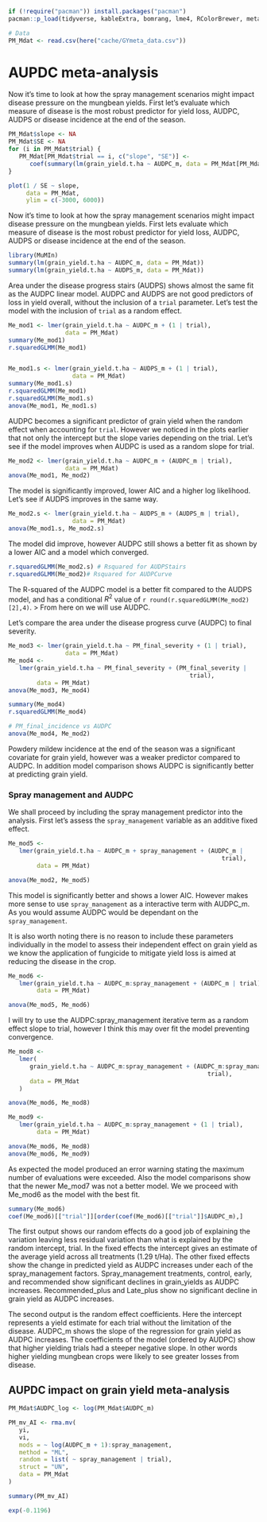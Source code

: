 
```r
if (!require("pacman")) install.packages("pacman")
pacman::p_load(tidyverse, kableExtra, bomrang, lme4, RColorBrewer, metafor, here)

# Data
PM_Mdat <- read.csv(here("cache/GYmeta_data.csv"))
```



# AUPDC meta-analysis

Now it's time to look at how the spray management scenarios might impact disease pressure on the mungbean yields. First let's evaluate which measure of disease is the most robust predictor for yield loss, AUDPC, AUDPS or disease incidence at the end of the season.  

```r
PM_Mdat$slope <- NA
PM_Mdat$SE <- NA
for (i in PM_Mdat$trial) {
   PM_Mdat[PM_Mdat$trial == i, c("slope", "SE")] <-
      coef(summary(lm(grain_yield.t.ha ~ AUDPC_m, data = PM_Mdat[PM_Mdat$trial == i, ])))[2, 1:2]
}

plot(1 / SE ~ slope,
     data = PM_Mdat,
     ylim = c(-3000, 6000))
```


Now it's time to look at how the spray management scenarios might impact disease pressure on the mungbean yields. First lets evaluate which measure of disease is the most robust predictor for yield loss, AUDPC, AUDPS or disease incidence at the end of the season.

```r
library(MuMIn)
summary(lm(grain_yield.t.ha ~ AUDPC_m, data = PM_Mdat))
summary(lm(grain_yield.t.ha ~ AUDPS_m, data = PM_Mdat))
```

Area under the disease progress stairs (AUDPS) shows almost the same fit as the AUDPC linear model. AUDPC and AUDPS are not good predictors of loss in yield overall, without the inclusion of a `trial` parameter. Let's test the model with the inclusion of `trial` as a random effect.

```r
Me_mod1 <- lmer(grain_yield.t.ha ~ AUDPC_m + (1 | trial),
                data = PM_Mdat)
summary(Me_mod1)
r.squaredGLMM(Me_mod1)


Me_mod1.s <- lmer(grain_yield.t.ha ~ AUDPS_m + (1 | trial),
                  data = PM_Mdat)
summary(Me_mod1.s)
r.squaredGLMM(Me_mod1)
r.squaredGLMM(Me_mod1.s)
anova(Me_mod1, Me_mod1.s)
```

AUDPC becomes a significant predictor of grain yield when the random effect when accounting for `trial`. However we noticed in the plots earlier that not only the intercept but the slope varies depending on the trial. Let's see if the model improves when AUDPC is used as a random slope for trial.

```r
Me_mod2 <- lmer(grain_yield.t.ha ~ AUDPC_m + (AUDPC_m | trial),
                data = PM_Mdat)
anova(Me_mod1, Me_mod2)

```
The model is significantly improved, lower AIC and a higher log likelihood. Let's see if AUDPS improves in the same way.

```r
Me_mod2.s <- lmer(grain_yield.t.ha ~ AUDPS_m + (AUDPS_m | trial),
                  data = PM_Mdat)
anova(Me_mod1.s, Me_mod2.s)

```
The model did improve, however AUDPC still shows a better fit as shown by a lower AIC and a model which converged.

```r
r.squaredGLMM(Me_mod2.s) # Rsquared for AUDPStairs
r.squaredGLMM(Me_mod2)# Rsquared for AUDPCurve
```

The R-squared of the AUDPC model is a better fit compared to the AUDPS model, and has a conditional $R^2$ value of `r round(r.squaredGLMM(Me_mod2)[2],4)`. 
> From here on we will use AUDPC.

Let's compare the area under the disease progress curve (AUDPC) to final severity.
```r

Me_mod3 <- lmer(grain_yield.t.ha ~ PM_final_severity + (1 | trial),
                data = PM_Mdat)
Me_mod4 <-
   lmer(grain_yield.t.ha ~ PM_final_severity + (PM_final_severity |
                                                   trial),
        data = PM_Mdat)
anova(Me_mod3, Me_mod4)

summary(Me_mod4)
r.squaredGLMM(Me_mod4)

# PM_final_incidence vs AUDPC
anova(Me_mod4, Me_mod2)
```

Powdery mildew incidence at the end of the season was a significant covariate for grain yield, however was a weaker predictor compared to AUDPC. In addition model comparison shows AUDPC is significantly better at predicting grain yield.  

### Spray management and AUDPC
We shall proceed by including the spray management predictor into the analysis.
First let's assess the `spray_management` variable as an additive fixed effect.

```r
Me_mod5 <-
   lmer(grain_yield.t.ha ~ AUDPC_m + spray_management + (AUDPC_m |
                                                            trial),
        data = PM_Mdat)

anova(Me_mod2, Me_mod5)

```
This model is significantly better and shows a lower AIC. However makes more sense to use `spray_management` as a interactive term with AUDPC_m. As you would assume AUDPC would be dependant on the `spray_management`.

It is also worth noting there is no reason to include these parameters individually in the model to assess their independent effect on grain yield as we know the application of fungicide to mitigate yield loss is aimed at reducing the disease in the crop.

```r
Me_mod6 <-
   lmer(grain_yield.t.ha ~ AUDPC_m:spray_management + (AUDPC_m | trial),
        data = PM_Mdat)

anova(Me_mod5, Me_mod6)
```

I will try to use the AUDPC:spray_management iterative term as a random effect slope to trial, however I think this may over fit the model preventing convergence.

```r
Me_mod8 <-
   lmer(
      grain_yield.t.ha ~ AUDPC_m:spray_management + (AUDPC_m:spray_management |
                                                        trial),
      data = PM_Mdat
   )

anova(Me_mod6, Me_mod8)

Me_mod9 <-
   lmer(grain_yield.t.ha ~ AUDPC_m:spray_management + (1 | trial),
        data = PM_Mdat)

anova(Me_mod6, Me_mod8)
anova(Me_mod6, Me_mod9)
```
As expected the model produced an error warning stating the maximum number of evaluations were exceeded. Also the model comparisons show that the newer Me_mod7 was not a better model. We we proceed with Me_mod6 as the model with the best fit.


```r
summary(Me_mod6)
coef(Me_mod6)[["trial"]][order(coef(Me_mod6)[["trial"]]$AUDPC_m),]
```
The first output shows our random effects do a good job of explaining the variation leaving less residual variation than what is explained by the random intercept, trial.
In the fixed effects the intercept gives an estimate of the average yield across all treatments (1.29 t/Ha). The other fixed effects show the change in predicted yield as AUDPC increases under each of the spray_management factors. Spray_management treatments, control, early, and recommended show significant declines in grain_yields as AUDPC increases. Recommended_plus and Late_plus show no significant decline in grain yield as AUDPC increases.

The second output is the random effect coefficients. Here the intercept represents a yield estimate for each trial without the limitation of the disease. AUDPC_m shows the slope of the regression for grain yield as AUDPC increases. The coefficients of the model (ordered by AUDPC) show that higher yielding trials had a steeper negative slope. In other words higher yielding mungbean crops were likely to see greater losses from disease.


## AUPDC impact on grain yield meta-analysis

```r
PM_Mdat$AUDPC_log <- log(PM_Mdat$AUDPC_m)

PM_mv_AI <- rma.mv(
   yi,
   vi,
   mods = ~ log(AUDPC_m + 1):spray_management,
   method = "ML",
   random = list( ~ spray_management | trial),
   struct = "UN",
   data = PM_Mdat
)

summary(PM_mv_AI)
```

```r
exp(-0.1196)

```
